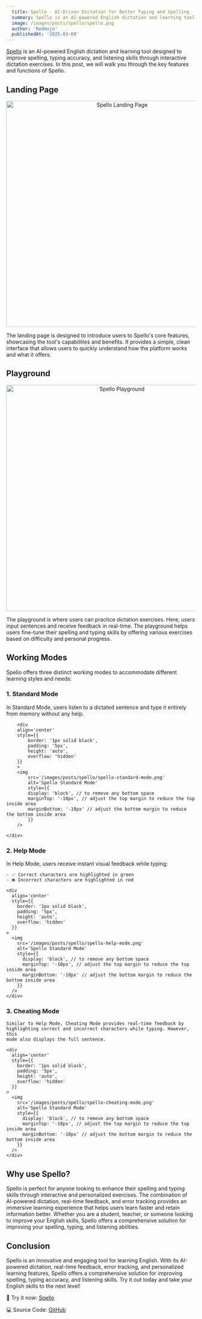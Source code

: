 ```yaml
---
  title: Spello - AI-Driven Dictation for Better Typing and Spelling
  summary: Spello is an AI-powered English dictation and learning tool designed to improve spelling, typing accuracy, and listening skills through interactive dictation exercises.  
  image: /images/posts/spello/spello.png
  author: 'Redmojo'
  publishedAt: '2025-03-09'
---
```


[Spello](https://spello.redmojo.au) is an AI-powered English dictation and
learning tool designed to improve spelling, typing accuracy, and listening
skills through interactive dictation exercises. In this post, we will walk you
through the key features and functions of Spello.

## Landing Page

<div align='center' style={{ border: '1px solid black', padding: '10px' }}>
  <img
    src='/images/posts/spello/spello-landing.png'
    alt='Spello Landing Page'
    width='600'
  />
</div>

The landing page is designed to introduce users to Spello's core features,
showcasing the tool's capabilities and benefits. It provides a simple, clean
interface that allows users to quickly understand how the platform works and
what it offers.

## Playground

<div align='center' style={{ border: '1px solid black', padding: '10px' }}>
  <img
    src='/images/posts/spello/spello-playground.png'
    alt='Spello Playground'
    width='600'
  />
</div>

The playground is where users can practice dictation exercises. Here, users
input sentences and receive feedback in real-time. The playground helps users
fine-tune their spelling and typing skills by offering various exercises based
on difficulty and personal progress.

## Working Modes

Spello offers three distinct working modes to accommodate different learning
styles and needs:

### 1. **Standard Mode**

In Standard Mode, users listen to a dictated sentence and type it entirely from
memory without any help.

        <div
        align='center'
        style={{
            border: '1px solid black',
            padding: '5px',
            height: 'auto',
            overflow: 'hidden'
        }}
        >
        <img
            src='/images/posts/spello/spello-standard-mode.png'
            alt='Spello Standard Mode'
            style={{
            display: 'block', // to remove any bottom space
            marginTop: '-10px', // adjust the top margin to reduce the top inside area
            marginBottom: '-10px' // adjust the bottom margin to reduce the bottom inside area
            }}
        />

    </div>

### 2. **Help Mode**

In Help Mode, users receive instant visual feedback while typing:

    - ✅ Correct characters are highlighted in green
    - ❌ Incorrect characters are highlighted in red

    <div
      align='center'
      style={{
        border: '1px solid black',
        padding: '5px',
        height: 'auto',
        overflow: 'hidden'
      }}
    >
      <img
        src='/images/posts/spello/spello-help-mode.png'
        alt='Spello Standard Mode'
        style={{
          display: 'block', // to remove any bottom space
          marginTop: '-10px', // adjust the top margin to reduce the top inside area
          marginBottom: '-10px' // adjust the bottom margin to reduce the bottom inside area
        }}
      />
    </div>

### 3. **Cheating Mode**

    Similar to Help Mode, Cheating Mode provides real-time feedback by
    highlighting correct and incorrect characters while typing. However, this
    mode also displays the full sentence.

    <div
      align='center'
      style={{
        border: '1px solid black',
        padding: '5px',
        height: 'auto',
        overflow: 'hidden'
      }}
    >
      <img
        src='/images/posts/spello/spello-cheating-mode.png'
        alt='Spello Standard Mode'
        style={{
          display: 'block', // to remove any bottom space
          marginTop: '-10px', // adjust the top margin to reduce the top inside area
          marginBottom: '-10px' // adjust the bottom margin to reduce the bottom inside area
        }}
      />
    </div>

## Why use Spello?

Spello is perfect for anyone looking to enhance their spelling and typing skills
through interactive and personalized exercises. The combination of AI-powered
dictation, real-time feedback, and error tracking provides an immersive learning
experience that helps users learn faster and retain information better. Whether
you are a student, teacher, or someone looking to improve your English skills,
Spello offers a comprehensive solution for improving your spelling, typing, and
listening abilities.

## Conclusion

Spello is an innovative and engaging tool for learning English. With its
AI-powered dictation, real-time feedback, error tracking, and personalized
learning features, Spello offers a comprehensive solution for improving
spelling, typing accuracy, and listening skills. Try it out today and take your
English skills to the next level!

🔗 Try it now: [Spello](https://spello.redmojo.au)

💻 Source Code: [GitHub](https://github.com/redmojo7/spello)
